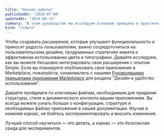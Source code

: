 ```yaml
---
title: "Начало работы"
publishedAt: "2020-07-08"
updatedAt: "2024-06-15"
summary: "В этом руководстве мы исследуем основные принципы и практические советы, чтобы ваши расширения Simple привлекали пользователей и бесшовно интегрировались с нашей экосистемой."
kind: "simple"
---
```


Чтобы создавать расширения, которые улучшают функциональность и приносят радость пользователям, важно сосредоточиться на пользовательском дизайне, продуманных стратегиях макета и эффективном использовании цвета и типографики. Давайте исследуем, как вы можете бесшовно интегрировать свои расширения с опытом Simple. Если вы планируете опубликовать свое приложение в Marketplace, пожалуйста, ознакомьтесь с нашими [Руководящими принципами приложения Marketplace](#0) для раздела "Дизайн и удобство использования".

Давайте пройдемся по ключевым файлам, необходимым для придания структуры, стиля и динамического контента вашим приложениям. Вы всегда можете узнать больше о конфигурации, структуре и необходимых файлах приложения в нашей документации. Изучая и изменяя каркас, не бойтесь экспериментировать и вносить изменения.

Лучший способ научиться — это делать, а каркас — это безопасная среда для экспериментов.
